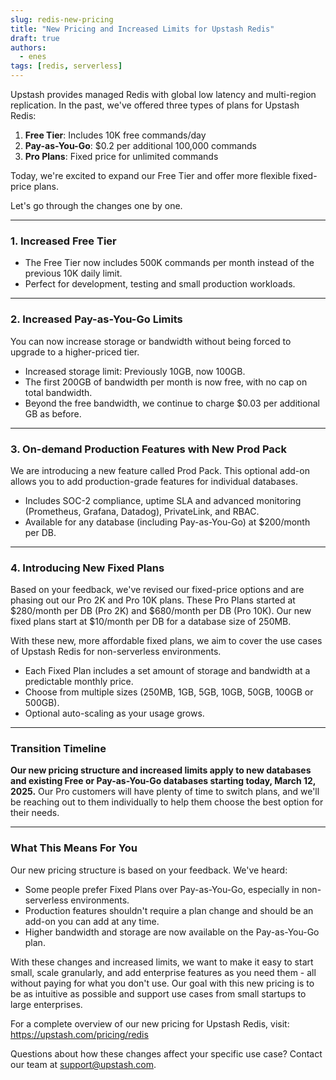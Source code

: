 ```yaml
---
slug: redis-new-pricing
title: "New Pricing and Increased Limits for Upstash Redis"
draft: true
authors:
  - enes
tags: [redis, serverless]
---
```


Upstash provides managed Redis with global low latency and multi-region replication. In the past, we've offered three types of plans for Upstash Redis:

1. **Free Tier**: Includes 10K free commands/day
2. **Pay-as-You-Go**: $0.2 per additional 100,000 commands
3. **Pro Plans**: Fixed price for unlimited commands

Today, we're excited to expand our Free Tier and offer more flexible fixed-price plans.

Let's go through the changes one by one.

---

### 1. Increased Free Tier

- The Free Tier now includes 500K commands per month instead of the previous 10K daily limit.
- Perfect for development, testing and small production workloads.

---

### 2. Increased Pay-as-You-Go Limits

You can now increase storage or bandwidth without being forced to upgrade to a higher-priced tier.

- Increased storage limit: Previously 10GB, now 100GB.
- The first 200GB of bandwidth per month is now free, with no cap on total bandwidth.
- Beyond the free bandwidth, we continue to charge $0.03 per additional GB as before.

---

### 3. On-demand Production Features with New Prod Pack

We are introducing a new feature called Prod Pack. This optional add-on allows you to add production-grade features for individual databases.

- Includes SOC-2 compliance, uptime SLA and advanced monitoring (Prometheus, Grafana, Datadog), PrivateLink, and RBAC.
- Available for any database (including Pay-as-You-Go) at $200/month per DB.

---

### 4. Introducing New Fixed Plans

Based on your feedback, we've revised our fixed-price options and are phasing out our Pro 2K and Pro 10K plans. These Pro Plans started at $280/month per DB (Pro 2K) and $680/month per DB (Pro 10K). Our new fixed plans start at $10/month per DB for a database size of 250MB. 

With these new, more affordable fixed plans, we aim to cover the use cases of Upstash Redis for non-serverless environments.

- Each Fixed Plan includes a set amount of storage and bandwidth at a predictable monthly price.
- Choose from multiple sizes (250MB, 1GB, 5GB, 10GB, 50GB, 100GB or 500GB).
- Optional auto-scaling as your usage grows.

---

### Transition Timeline

**Our new pricing structure and increased limits apply to new databases and existing Free or Pay-as-You-Go databases starting today, March 12, 2025.** Our Pro customers will have plenty of time to switch plans, and we'll be reaching out to them individually to help them choose the best option for their needs.

---

### What This Means For You

Our new pricing structure is based on your feedback. We've heard:

- Some people prefer Fixed Plans over Pay-as-You-Go, especially in non-serverless environments.
- Production features shouldn't require a plan change and should be an add-on you can add at any time.
- Higher bandwidth and storage are now available on the Pay-as-You-Go plan.

With these changes and increased limits, we want to make it easy to start small, scale granularly, and add enterprise features as you need them - all without paying for what you don't use. Our goal with this new pricing is to be as intuitive as possible and support use cases from small startups to large enterprises.

For a complete overview of our new pricing for Upstash Redis, visit: https://upstash.com/pricing/redis

Questions about how these changes affect your specific use case? Contact our team at support@upstash.com.
